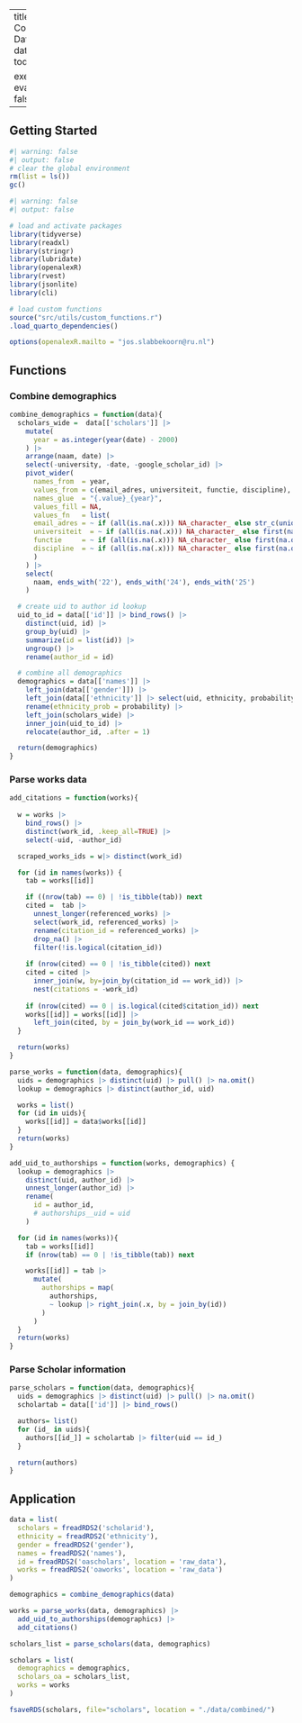 
---
title: Combine Data
date: today

execute: 
  eval: false
---


## Getting Started

```r
#| warning: false
#| output: false
# clear the global environment
rm(list = ls())
gc()
```

```r
#| warning: false
#| output: false

# load and activate packages
library(tidyverse)
library(readxl)
library(stringr)
library(lubridate)
library(openalexR)
library(rvest)
library(jsonlite)
library(cli)

# load custom functions 
source("src/utils/custom_functions.r")
.load_quarto_dependencies()

options(openalexR.mailto = "jos.slabbekoorn@ru.nl")
```

## Functions

### Combine demographics
```r

combine_demographics = function(data){
  scholars_wide =  data[['scholars']] |>
    mutate(
      year = as.integer(year(date) - 2000)
    ) |>
    arrange(naam, date) |>
    select(-university, -date, -google_scholar_id) |>
    pivot_wider(
      names_from  = year,
      values_from = c(email_adres, universiteit, functie, discipline),
      names_glue  = "{.value}_{year}",
      values_fill = NA,
      values_fn   = list(
      email_adres = ~ if (all(is.na(.x))) NA_character_ else str_c(unique(na.omit(.x)), collapse = "; "),
      universiteit  = ~ if (all(is.na(.x))) NA_character_ else first(na.omit(.x)),
      functie     = ~ if (all(is.na(.x))) NA_character_ else first(na.omit(.x)),
      discipline  = ~ if (all(is.na(.x))) NA_character_ else first(na.omit(.x))
      )
    ) |>
    select(
      naam, ends_with('22'), ends_with('24'), ends_with('25')
    )

  # create uid to author id lookup
  uid_to_id = data[['id']] |> bind_rows() |>
    distinct(uid, id) |>
    group_by(uid) |>
    summarize(id = list(id)) |>
    ungroup() |>
    rename(author_id = id)

  # combine all demographics
  demographics = data[['names']] |>
    left_join(data[['gender']]) |>
    left_join(data[['ethnicity']] |> select(uid, ethnicity, probability)) |>
    rename(ethnicity_prob = probability) |>
    left_join(scholars_wide) |>
    inner_join(uid_to_id) |>
    relocate(author_id, .after = 1)

  return(demographics)
}

```

### Parse works data

```r

add_citations = function(works){
   
  w = works |> 
    bind_rows() |> 
    distinct(work_id, .keep_all=TRUE) |>
    select(-uid, -author_id)

  scraped_works_ids = w|> distinct(work_id)

  for (id in names(works)) {
    tab = works[[id]]

    if ((nrow(tab) == 0) | !is_tibble(tab)) next
    cited =  tab |>
      unnest_longer(referenced_works) |>
      select(work_id, referenced_works) |>
      rename(citation_id = referenced_works) |>
      drop_na() |>
      filter(!is.logical(citation_id)) 
      
    if (nrow(cited) == 0 | !is_tibble(cited)) next
    cited = cited |>
      inner_join(w, by=join_by(citation_id == work_id)) |>
      nest(citations = -work_id)
    
    if (nrow(cited) == 0 | is.logical(cited$citation_id)) next
    works[[id]] = works[[id]] |> 
      left_join(cited, by = join_by(work_id == work_id))
  }

  return(works)
}

parse_works = function(data, demographics){
  uids = demographics |> distinct(uid) |> pull() |> na.omit()
  lookup = demographics |> distinct(author_id, uid)

  works = list()
  for (id in uids){
    works[[id]] = data$works[[id]]
  }
  return(works)
}

add_uid_to_authorships = function(works, demographics) {
  lookup = demographics |> 
    distinct(uid, author_id) |> 
    unnest_longer(author_id) |>
    rename(
      id = author_id,
      # authorships__uid = uid
    )

  for (id in names(works)){
    tab = works[[id]]
    if (nrow(tab) == 0 | !is_tibble(tab)) next

    works[[id]] = tab |>
      mutate(
        authorships = map(
          authorships,
          ~ lookup |> right_join(.x, by = join_by(id))  
        )
      )
  }
  return(works)
}

```

### Parse Scholar information

```r
parse_scholars = function(data, demographics){
  uids = demographics |> distinct(uid) |> pull() |> na.omit()
  scholartab = data[['id']] |> bind_rows() 

  authors= list()
  for (id_ in uids){
    authors[[id_]] = scholartab |> filter(uid == id_)
  }

  return(authors)
}
```


## Application

```r
data = list(
  scholars = freadRDS2('scholarid'),
  ethnicity = freadRDS2('ethnicity'),
  gender = freadRDS2('gender'),
  names = freadRDS2('names'),
  id = freadRDS2('oascholars', location = 'raw_data'),
  works = freadRDS2('oaworks', location = 'raw_data')
)
```

```r
demographics = combine_demographics(data)

works = parse_works(data, demographics) |> 
  add_uid_to_authorships(demographics) |> 
  add_citations()

scholars_list = parse_scholars(data, demographics)

scholars = list(
  demographics = demographics, 
  scholars_oa = scholars_list,
  works = works
)

fsaveRDS(scholars, file="scholars", location = "./data/combined/")
```


```r


```